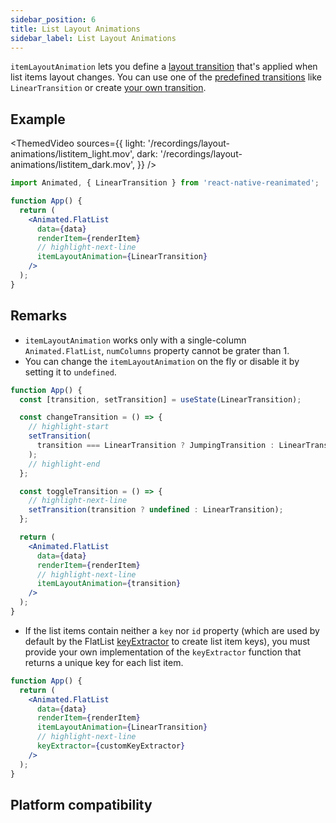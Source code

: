 ```yaml
---
sidebar_position: 6
title: List Layout Animations
sidebar_label: List Layout Animations
---
```


`itemLayoutAnimation` lets you define a [layout transition](/docs/layout-animations/layout-transitions) that's applied when list items layout changes. You can use one of the [predefined transitions](/docs/layout-animations/layout-transitions#predefined-transitions) like `LinearTransition` or create [your own transition](/docs/layout-animations/custom-animations#custom-layout-transition).

## Example

<Row>

<ThemedVideo
  sources={{
    light: '/recordings/layout-animations/listitem_light.mov',
    dark: '/recordings/layout-animations/listitem_dark.mov',
  }}
/>

<div style={{flexGrow: 1}}>

```jsx
import Animated, { LinearTransition } from 'react-native-reanimated';

function App() {
  return (
    <Animated.FlatList
      data={data}
      renderItem={renderItem}
      // highlight-next-line
      itemLayoutAnimation={LinearTransition}
    />
  );
}
```

</div>

</Row>

## Remarks

- `itemLayoutAnimation` works only with a single-column `Animated.FlatList`, `numColumns` property cannot be grater than 1.
- You can change the `itemLayoutAnimation` on the fly or disable it by setting it to `undefined`.

<Indent>

```jsx
function App() {
  const [transition, setTransition] = useState(LinearTransition);

  const changeTransition = () => {
    // highlight-start
    setTransition(
      transition === LinearTransition ? JumpingTransition : LinearTransition
    );
    // highlight-end
  };

  const toggleTransition = () => {
    // highlight-next-line
    setTransition(transition ? undefined : LinearTransition);
  };

  return (
    <Animated.FlatList
      data={data}
      renderItem={renderItem}
      // highlight-next-line
      itemLayoutAnimation={transition}
    />
  );
}
```

</Indent>

- If the list items contain neither a `key` nor `id` property (which are used by default by the FlatList [keyExtractor](https://reactnative.dev/docs/flatlist#keyextractor) to create list item keys), you must provide your own implementation of the `keyExtractor` function that returns a unique key for each list item.

<Indent>

```jsx
function App() {
  return (
    <Animated.FlatList
      data={data}
      renderItem={renderItem}
      itemLayoutAnimation={LinearTransition}
      // highlight-next-line
      keyExtractor={customKeyExtractor}
    />
  );
}
```

</Indent>

## Platform compatibility

<PlatformCompatibility android ios web />
